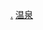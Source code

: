 {{WPBannerMeta
|PROJECT             = 温泉
|BANNER_NAME        = Template:溫泉專題
 |substcheck=<includeonly>{{subst:</includeonly><includeonly>substcheck}}</includeonly>
 |small={{{small|}}}
 |category={{{category|¬}}}
|category_trad         = yes
 |listas={{{listas|}}}
|IMAGE_LEFT          = Onsen Portal Logo.png
|QUALITY_SCALE       = extended
 |class={{{class|}}}

 |importance={{{importance|}}}
|ASSESSMENT_LINK     = PJ:溫泉/评级
|COMMENTS            = yes
 |COMMENTS_CAT       = 
 |COMMENTS_FORCE     = yes

|MAIN_ARTICLE     = 地質學
|PORTAL           = 地球科學
|PORTAL_IMG       = The Earth seen from Apollo 17.jpg
}}<noinclude>
[[Category:温泉专题|.]]
[[Category:对话页模板|温泉]]
[[Category:使用了分析程序的模板|{{PAGENAME}}]]
</noinclude>